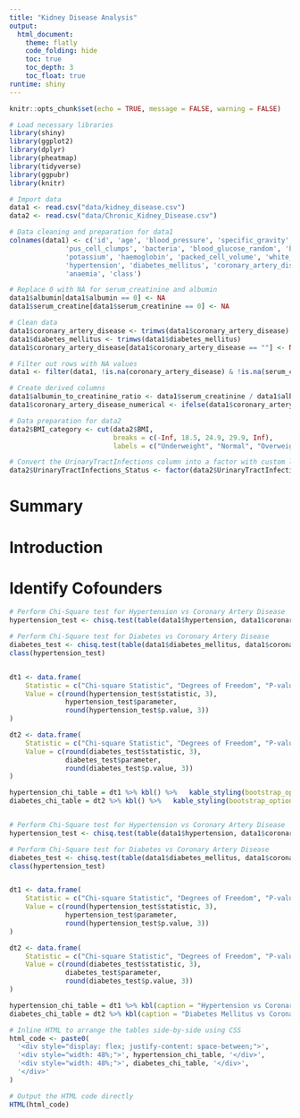 ```yaml
---
title: "Kidney Disease Analysis"
output: 
  html_document:
    theme: flatly
    code_folding: hide
    toc: true
    toc_depth: 3
    toc_float: true
runtime: shiny
---
```


```r
knitr::opts_chunk$set(echo = TRUE, message = FALSE, warning = FALSE)
```

```r
# Load necessary libraries
library(shiny)
library(ggplot2)
library(dplyr)
library(pheatmap)
library(tidyverse)
library(ggpubr)
library(knitr)
```

```r
# Import data
data1 <- read.csv("data/kidney_disease.csv")
data2 <- read.csv("data/Chronic_Kidney_Disease.csv")

# Data cleaning and preparation for data1
colnames(data1) <- c('id', 'age', 'blood_pressure', 'specific_gravity', 'albumin', 'sugar', 'red_blood_cells', 'pus_cell',
              'pus_cell_clumps', 'bacteria', 'blood_glucose_random', 'blood_urea', 'serum_creatinine', 'sodium',
              'potassium', 'haemoglobin', 'packed_cell_volume', 'white_blood_cell_count', 'red_blood_cell_count',
              'hypertension', 'diabetes_mellitus', 'coronary_artery_disease', 'appetite', 'peda_edema',
              'anaemia', 'class')

# Replace 0 with NA for serum_creatinine and albumin
data1$albumin[data1$albumin == 0] <- NA
data1$serum_creatine[data1$serum_creatinine == 0] <- NA

# Clean data
data1$coronary_artery_disease <- trimws(data1$coronary_artery_disease)
data1$diabetes_mellitus <- trimws(data1$diabetes_mellitus)
data1$coronary_artery_disease[data1$coronary_artery_disease == ""] <- NA

# Filter out rows with NA values
data1 <- filter(data1, !is.na(coronary_artery_disease) & !is.na(serum_creatinine) & !is.na(albumin))

# Create derived columns
data1$albumin_to_creatinine_ratio <- data1$serum_creatinine / data1$albumin
data1$coronary_artery_disease_numerical <- ifelse(data1$coronary_artery_disease == "yes", 1, 0)

# Data preparation for data2
data2$BMI_category <- cut(data2$BMI,
                          breaks = c(-Inf, 18.5, 24.9, 29.9, Inf),
                          labels = c("Underweight", "Normal", "Overweight", "Obese"))

# Convert the UrinaryTractInfections column into a factor with custom labels
data2$UrinaryTractInfections_Status <- factor(data2$UrinaryTractInfections, labels = c("No Infection", "Yes Infection"))
```
# Summary
# Introduction
# Identify Cofounders

```r
# Perform Chi-Square test for Hypertension vs Coronary Artery Disease
hypertension_test <- chisq.test(table(data1$hypertension, data1$coronary_artery_disease))

# Perform Chi-Square test for Diabetes vs Coronary Artery Disease
diabetes_test <- chisq.test(table(data1$diabetes_mellitus, data1$coronary_artery_disease))
class(hypertension_test)


dt1 <- data.frame(
    Statistic = c("Chi-square Statistic", "Degrees of Freedom", "P-value"),
    Value = c(round(hypertension_test$statistic, 3), 
              hypertension_test$parameter, 
              round(hypertension_test$p.value, 3))
)

dt2 <- data.frame(
    Statistic = c("Chi-square Statistic", "Degrees of Freedom", "P-value"),
    Value = c(round(diabetes_test$statistic, 3), 
              diabetes_test$parameter, 
              round(diabetes_test$p.value, 3))
)

hypertension_chi_table = dt1 %>% kbl() %>%   kable_styling(bootstrap_options = c("striped", "hover", "condensed", "responsive"))
diabetes_chi_table = dt2 %>% kbl() %>%   kable_styling(bootstrap_options = c("striped", "hover", "condensed", "responsive"))



```

```r
# Perform Chi-Square test for Hypertension vs Coronary Artery Disease
hypertension_test <- chisq.test(table(data1$hypertension, data1$coronary_artery_disease))

# Perform Chi-Square test for Diabetes vs Coronary Artery Disease
diabetes_test <- chisq.test(table(data1$diabetes_mellitus, data1$coronary_artery_disease))
class(hypertension_test)


dt1 <- data.frame(
    Statistic = c("Chi-square Statistic", "Degrees of Freedom", "P-value"),
    Value = c(round(hypertension_test$statistic, 3), 
              hypertension_test$parameter, 
              round(hypertension_test$p.value, 3))
)

dt2 <- data.frame(
    Statistic = c("Chi-square Statistic", "Degrees of Freedom", "P-value"),
    Value = c(round(diabetes_test$statistic, 3), 
              diabetes_test$parameter, 
              round(diabetes_test$p.value, 3))
)

hypertension_chi_table = dt1 %>% kbl(caption = "Hypertension vs Coronary Artery Disease") %>%   kable_styling(bootstrap_options = c("striped", "hover", "condensed", "responsive"))
diabetes_chi_table = dt2 %>% kbl(caption = "Diabetes Mellitus vs Coronary Artery Disease") %>%   kable_styling(bootstrap_options = c("striped", "hover", "condensed", "responsive"))

# Inline HTML to arrange the tables side-by-side using CSS
html_code <- paste0(
  '<div style="display: flex; justify-content: space-between;">',
  '<div style="width: 48%;">', hypertension_chi_table, '</div>',
  '<div style="width: 48%;">', diabetes_chi_table, '</div>',
  '</div>'
)

# Output the HTML code directly
HTML(html_code)
```

